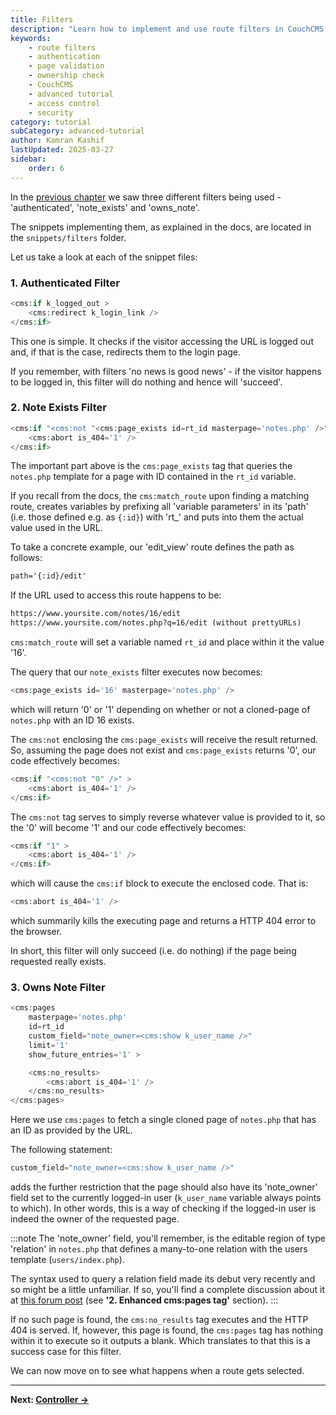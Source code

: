 ---
title: Filters
description: "Learn how to implement and use route filters in CouchCMS for authentication, page existence verification, and ownership validation in the Notejam application."
keywords:
    - route filters
    - authentication
    - page validation
    - ownership check
    - CouchCMS
    - advanced tutorial
    - access control
    - security
category: tutorial
subCategory: advanced-tutorial
author: Kamran Kashif
lastUpdated: 2025-03-27
sidebar:
    order: 6
---

In the [previous chapter](./05-routes) we saw three different filters being used - 'authenticated', 'note_exists' and 'owns_note'.

The snippets implementing them, as explained in the docs, are located in the `snippets/filters` folder.

Let us take a look at each of the snippet files:

### 1. Authenticated Filter

```php title="snippets/filters/authenticated.html"
<cms:if k_logged_out >
    <cms:redirect k_login_link />
</cms:if>
```

This one is simple. It checks if the visitor accessing the URL is logged out and, if that is the case, redirects them to the login page.

If you remember, with filters 'no news is good news' - if the visitor happens to be logged in, this filter will do nothing and hence will 'succeed'.

### 2. Note Exists Filter

```php title="snippets/filters/note_exists.html"
<cms:if "<cms:not "<cms:page_exists id=rt_id masterpage='notes.php' />" />" >
    <cms:abort is_404='1' />
</cms:if>
```

The important part above is the `cms:page_exists` tag that queries the `notes.php` template for a page with ID contained in the `rt_id` variable.

If you recall from the docs, the `cms:match_route` upon finding a matching route, creates variables by prefixing all 'variable parameters' in its 'path' (i.e. those defined e.g. as `{:id}`) with 'rt_' and puts into them the actual value used in the URL.

To take a concrete example, our 'edit_view' route defines the path as follows:

```txt
path='{:id}/edit'
```

If the URL used to access this route happens to be:

```txt
https://www.yoursite.com/notes/16/edit
https://www.yoursite.com/notes.php?q=16/edit (without prettyURLs)
```

`cms:match_route` will set a variable named `rt_id` and place within it the value '16'.

The query that our `note_exists` filter executes now becomes:

```php
<cms:page_exists id='16' masterpage='notes.php' />
```

which will return '0' or '1' depending on whether or not a cloned-page of `notes.php` with an ID 16 exists.

The `cms:not` enclosing the `cms:page_exists` will receive the result returned. So, assuming the page does not exist and `cms:page_exists` returns '0', our code effectively becomes:

```php
<cms:if "<cms:not "0" />" >
    <cms:abort is_404='1' />
</cms:if>
```

The `cms:not` tag serves to simply reverse whatever value is provided to it, so the '0' will become '1' and our code effectively becomes:

```php
<cms:if "1" >
    <cms:abort is_404='1' />
</cms:if>
```

which will cause the `cms:if` block to execute the enclosed code. That is:

```php
<cms:abort is_404='1' />
```

which summarily kills the executing page and returns a HTTP 404 error to the browser.

In short, this filter will only succeed (i.e. do nothing) if the page being requested really exists.

### 3. Owns Note Filter

```php title="snippets/filters/owns_note.html"
<cms:pages
    masterpage='notes.php'
    id=rt_id
    custom_field="note_owner=<cms:show k_user_name />"
    limit='1'
    show_future_entries='1' >

    <cms:no_results>
        <cms:abort is_404='1' />
    </cms:no_results>
</cms:pages>
```

Here we use `cms:pages` to fetch a single cloned page of `notes.php` that has an ID as provided by the URL.

The following statement:

```php
custom_field="note_owner=<cms:show k_user_name />"
```

adds the further restriction that the page should also have its 'note_owner' field set to the currently logged-in user (`k_user_name` variable always points to which). In other words, this is a way of checking if the logged-in user is indeed the owner of the requested page.

:::note
The 'note_owner' field, you'll remember, is the editable region of type 'relation' in `notes.php` that defines a many-to-one relation with the users template (`users/index.php`).

The syntax used to query a relation field made its debut very recently and so might be a little unfamiliar. If so, you'll find a complete discussion about it at [this forum post](http://www.couchcms.com/forum/viewtopic.php?f=5&t=8581) (see **'2. Enhanced cms:pages tag'** section).
:::

If no such page is found, the `cms:no_results` tag executes and the HTTP 404 is served.
If, however, this page is found, the `cms:pages` tag has nothing within it to execute so it outputs a blank.
Which translates to that this is a success case for this filter.

We can now move on to see what happens when a route gets selected.

---

**Next: [Controller →](./07-controller)**
